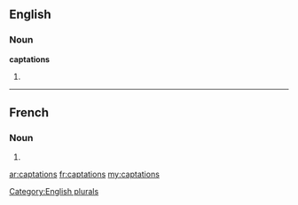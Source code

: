 ==English==

===Noun===
'''captations'''

# {{plural of|[[captation]]}}

[[Category:English plurals]]

----

==French==

===Noun===
{{infl|fr|plural}} {{f|p}}

# {{plural of|captation|lang=fr}}

[[ar:captations]]
[[fr:captations]]
[[my:captations]]